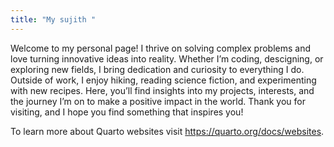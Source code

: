 ```yaml
---
title: "My sujith "
---
```


Welcome to my personal page! I thrive on solving complex problems and love turning innovative ideas into reality. Whether I'm coding, descigning, or exploring new fields, I bring dedication and curiosity to everything I do. Outside of work, I enjoy hiking, reading science fiction, and experimenting with new recipes. Here, you'll find insights into my projects, interests, and the journey I'm on to make a positive impact in the world. Thank you for visiting, and I hope you find something that inspires you!

To learn more about Quarto websites visit <https://quarto.org/docs/websites>.
